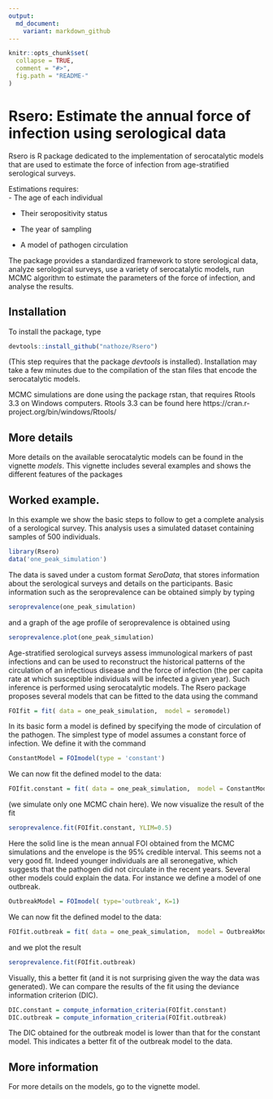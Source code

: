 ---
output:
  md_document:
    variant: markdown_github
---

<!-- README.md is generated from README.Rmd. Please edit that file -->

```{r, echo = FALSE}
knitr::opts_chunk$set(
  collapse = TRUE,
  comment = "#>",
  fig.path = "README-"
)
```

# Rsero: Estimate the annual force of infection using serological data

Rsero is R package dedicated to the implementation of serocatalytic models that are used to estimate the force of infection from age-stratified serological surveys. 

Estimations requires:   
- The age of each individual 

- Their seropositivity status  

- The year of sampling

- A model of pathogen circulation

 The package provides a standardized framework to store serological data, analyze serological surveys, use a variety of serocatalytic models, run MCMC algorithm to estimate the parameters of the force of infection, and analyse the results. 

## Installation

To install the package, type 
```{r devtoolinstall, eval=FALSE}
devtools::install_github("nathoze/Rsero")
```
(This step requires that the package *devtools* is installed). 
Installation may take a few minutes due to the compilation of the stan files that encode the serocatalytic models. 

MCMC simulations are done using the package rstan, that requires Rtools 3.3 on Windows computers. Rtools 3.3 can be found here https://cran.r-project.org/bin/windows/Rtools/

## More details



More details on the available serocatalytic models can be found in the vignette *models*. This vignette includes several examples and shows the different features of the packages



## Worked example. 
In this example we show the basic steps to follow to get a complete analysis of a serological survey. This analysis uses a simulated dataset containing samples of 500 individuals. 

```{r load, eval=TRUE}
library(Rsero)
data('one_peak_simulation')
```
The data is saved under a custom format *SeroData*, that stores information about the serological surveys and details on the participants. Basic information such as the seroprevalence can be obtained simply by typing

```{r seroprevalence, eval=TRUE}
seroprevalence(one_peak_simulation)
```
and a graph of the age profile of seroprevalence is obtained using
```{r seroprevalenceplot, eval=TRUE}
seroprevalence.plot(one_peak_simulation)
```

Age-stratified serological surveys assess immunological markers of past infections and can be used to reconstruct the historical patterns of the circulation of an infectious disease and the force of infection (the per capita rate at which susceptible individuals will be infected a given year). Such inference is performed using serocatalytic models. The Rsero package proposes several models that can be fitted to the data using the command

```{r fit1, eval=FALSE}
FOIfit = fit( data = one_peak_simulation,  model = seromodel)
```
In its basic form a model is defined by specifying the mode of circulation of the pathogen. The simplest type of model assumes a constant force of infection. We define it with the command 
```{r constantmodel, eval=TRUE}
ConstantModel = FOImodel(type = 'constant')
```
 We can now fit the defined model to the data: 
```{r fit2, eval=TRUE}
FOIfit.constant = fit( data = one_peak_simulation,  model = ConstantModel, chains=1)
```
(we simulate only one MCMC chain here). 
 We now visualize the result of the fit 
```{r fitplot1, eval=TRUE}
seroprevalence.fit(FOIfit.constant, YLIM=0.5)
```

Here the solid line is the mean annual FOI obtained from the MCMC simulations and the envelope is the 95% credible interval. 
This seems not a very good fit. Indeed younger individuals are all seronegative, which suggests that the pathogen did not circulate in the recent years. Several other models could explain the data. For instance we define a model of one outbreak.
```{r outbreakmodel, eval=TRUE}
OutbreakModel = FOImodel( type='outbreak', K=1)
```

 We can now fit the defined model to the data: 
```{r fit3, eval=TRUE}
FOIfit.outbreak = fit( data = one_peak_simulation,  model = OutbreakModel, chains=1)
```
and we plot the result 
```{r fitplot2, eval=TRUE}
seroprevalence.fit(FOIfit.outbreak)
```
Visually, this a better fit (and it is not surprising given the way the data was generated). 
We can compare the results of the fit using the deviance information criterion (DIC). 
```{r DIC, eval=FALSE}
DIC.constant = compute_information_criteria(FOIfit.constant)
DIC.outbreak = compute_information_criteria(FOIfit.outbreak)
```
The DIC obtained for the outbreak model is lower than that for the constant model. This indicates a better fit of the outbreak model to the data. 


## More information
For more details on the models, go to the vignette model.


